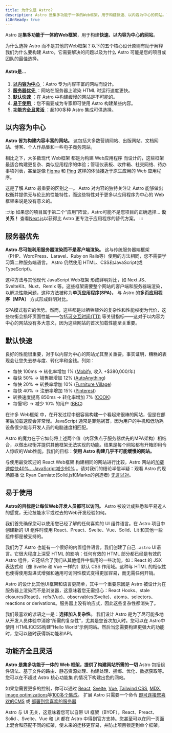 ```yaml
---
title: 为什么是 Astro?
description: Astro 是集多功能于一体的Web框架，用于构建快速、以内容为中心的网站。了解更多。
i18nReady: true
---
```


Astro 是**集多功能于一体的Web框架**，用于构建**快速、以内容为中心的网站**。

为什么选择 Astro 而不是其他的Web框架？以下的五个核心设计原则有助于解释我们为什么要构建 Astro，它需要解决的问题以及为什么 Astro 可能是您的项目或团队的最佳选择。

#### Astro是...
1. [ **以内容为中心** ](#以内容为中心)：Astro 专为内容丰富的网站而设计。
2. [ **服务器优先** ](#服务器优先)：网站在服务器上渲染 HTML 时运行速度更快。
3. [ **默认快速** ](#默认快速)：在 Astro 中构建缓慢的网站是不可能的。
4. [ **易于使用** ](#易于使用)：您不需要成为专家即可使用 Astro 构建某些内容。
5. [ **功能齐全且灵活** ](#功能齐全且灵活)：超100多种 Astro 集成可供选择。

## 以内容为中心
**Astro 皆为构建内容丰富的网站。** 这包括大多数营销网站、出版网站、文档网站、博客、个人作品集和一些电子商务网站。

相比之下，大多数现代 Web框架 都是为构建 Web应用程序 而设计的，这些框架最适合构建更复杂、类似应用程序的体验；管理仪表板、收件箱、社交网络、待办事项列表，甚至是像 [Figma](https://figma.com) 和 [Ping](https://ping.gg/) 这样的体验接近于原生应用的 Web 应用程序。

这是了解 Astro 最重要的区别之一。 Astro 对内容的独特关注让 Astro 能够做出权衡并提供无与伦比的性能特性，而这些特性对于更多以应用程序为中心的 Web 框架来说是没有意义的。

:::tip
如果您的项目属于第二个“应用”阵营，Astro可能不是您项目的正确选择... **没关系！** 查看[Next.js](https://nextjs.org/)以获得比 Astro 更专注于应用程序的替代方案。
:::




## 服务器优先

**Astro 尽可能利用服务器渲染而不是客户端渲染。** 这与传统服务器端框架（PHP、WordPress、Laravel、Ruby on Rails等）使用的方法相同，您不需要学习第二种服务端语言。 Astro 仍然使用 HTML、CSS和JavaScript(或TypeScript)。

这种方法与其他现代 JavaScript Web框架 形成鲜明对比，如 Next.JS、SvelteKit、Nuxt、Remix 等。这些框架需要整个网站的客户端和服务器端渲染，以解决性能问题，这种方法被称为**单页应用程序(SPA)，** 与 Astro 的**多页应用程序（MPA）** 方式形成鲜明对比。

SPA模式有它的优势。然而，这些都是以牺牲额外的复杂性和性能权衡为代价，这些权衡会损坏页面性能——包括[可交互时间(TTI)](https://web.dev/interactive/) 等关键指标——这对于以内容为中心的网站没有多大意义，因为这些网站的首次加载性能至关重要。

## 默认快速

良好的性能很重要，对于以内容为中心的网站尤其至关重要。事实证明，糟糕的表现会让您失去参与度、转化率和金钱。列如：
- 每快 100ms → 转化率增加 1% ([Mobify](https://web.dev/why-speed-matters/), 收入 +$380,000/年)
- 每快 50% → 销售额增加 12% ([AutoAnything](https://www.digitalcommerce360.com/2010/08/19/web-accelerator-revs-conversion-and-sales-autoanything/))
- 每快 20% → 转换率增加 10% ([Furniture Village](https://www.thinkwithgoogle.com/intl/en-gb/marketing-strategies/app-and-mobile/furniture-village-and-greenlight-slash-page-load-times-boosting-user-experience/))
- 每快 40% → 注册率增加 15% ([Pinterest](https://medium.com/pinterest-engineering/driving-user-growth-with-performance-improvements-cfc50dafadd7))
- 转换速度提高 850ms → 转化率增加 7% ([COOK](https://web.dev/why-speed-matters/))
- 每慢1秒 → 减少 10% 的用户 ([BBC](https://www.creativebloq.com/features/how-the-bbc-builds-websites-that-scale))

在许多 Web框架 中，在开发过程中很容易构建一个看起来很棒的网站，但是在部署后加载速度会非常慢。JavaScript 通常是罪魁祸首，因为用户的手机和低功耗设备很少能与开发人员的电脑速度相匹配。

Astro 的魔力在于它如何将上述两个值（内容焦点于服务器优先的MPA架构）相结合，以做出权衡并提供其他框架无法实现的功能。结果是每个网站都有开箱即用令人惊叹的Web性能。我们的目标：**使用 Astro 构建几乎不可能缓慢的网站。**

与使用最受欢迎的 React Web框架 构建相同的网站进行比较，Astro 网站的[加载速度快40%，JavaScript减少90%](https://twitter.com/t3dotgg/status/1437195415439360003) 。请对我们的结论半信半疑：观看 Astro 的现场直播 让 Ryan Carniato(Solid.js和Marko的创造者) [无言以对](https://youtu.be/2ZEMb_H-LYE?t=8163)。



## 易于使用
**Astro的目标是让每位Web开发人员都可以访问。** Astro 被设计成熟悉和平易近人的感觉，无论技能水平或过去的Web开发经验如何。

我们首先确保您可以使用您已经了解的任何喜欢的 UI 组件语言。在 Astro 项目中创建新的 UI 组件时使用 React、Preact、Svelte、Vue、Solid、Lit 和其他一些组件都是被支持的。

我们为了 Astro 也能有一个很好的内置组件语言，我们创建了自己 `.astro` UI语言。它很大程度上深受 HTML 的影响：任何有效的 HTML 部分都已经是有效的 Astro 组件，它还结合了我们从其他组件中借用的一些功能，如：React 的 JSX 表达式和（像 Svelte 和 Vue 一样的）默认 CSS 作用域。这种与 HTML 的相似性也使得使用渐进式增强和通用可访问性模式变得更加容易，而无需任何开销。

Astro 的设计比其他UI框架和语言更简单，其中一个重要原因是 Astro 被设计为在服务器上渲染而不是浏览器，这意味着您无需担心：React Hooks、stale closures(React)、refs(Vue)、observables(Svelte)、atoms、selectors、reactions or derivations。服务器上没有响应式，因此这些复杂性都消失了。

我们最喜欢的谚语之一是：**选择加入复杂性。** 我们设计 Astro 是为了尽可能多地从开发人员体验中消除“所需的复杂性”，尤其是您首次加入时。您可以在 Astro中使用 HTML和CSS构建“Hello World”示例网站。然后当您需要构建更强大的功能时，您可以随时获得新功能和API。




## 功能齐全且灵活

**Astro 是集多功能于一体的 Web 框架，提供了构建网站所需的一切** Astro 包括组件语法、基于文件的路由、静态资源处理、构建处理、捆绑、优化、数据获取等。您可以在不超过 Astro 核心功能集 的情况下构建出色的网站。

如果您需要更多的控制，你可以通过 [React](https://www.npmjs.com/package/@astrojs/react), [Svelte](https://www.npmjs.com/package/@astrojs/svelte), [Vue](https://www.npmjs.com/package/@astrojs/vue), [Tailwind CSS](https://www.npmjs.com/package/@astrojs/tailwind), [MDX](https://www.npmjs.com/package/@astrojs/mdx), [image optimizations](https://www.npmjs.com/package/@astrojs/image)等[100多个集成](https://astro.build/integrations/)。 扩展 Astro 只需要一个命令 [即可连接您喜欢的CMS](/zh-cn/guides/cms/) 或 [部署到您喜欢的服务器](/zh-cn/guides/deploy/)

Astro 与 UI 无关，这意味着您可以自带 UI 框架（BYOF）。React、Preact、Solid 、Svelte、Vue 和 Lit 都在 Astro 中得到官方支持。您甚至可以在同一页面上混合和匹配不同的框架，使未来的迁移更容易，并防止项目锁定到单个框架。
